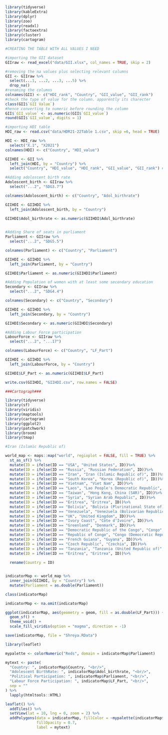 ```r
library(tidyverse)
library(kableExtra)
library(dplyr)
library(zoo)
library(readxl)
library(factoextra)
library(cluster)
library(cartogram)
```

```r
#CREATING THE TABLE WITH ALL VALUES I NEED

#importing the GII dataset
GIIraw <- read_excel("data/GII.xlsx", col_names = TRUE, skip = 2)

#removing the na values plus selecting relevant columns
GII <- GIIraw %>% 
  select(...1, ...2, ...3, ...5) %>% 
  drop_na()
#renaming the columns
colnames(GII) <- c("HDI_rank", "Country", "GII_value", "GII_rank")
#check the type of value for the column. apparently its charecter
class(GII$`GII Value`)
#hence converting to numeric before rounding the column
GII$`GII_value` <- as.numeric(GII$`GII_value`)
round(GII$`GII_value`, digits = 1)

#importing HDI table
HDI_raw <- read.csv("data/HDR21-22Table 1.csv", skip =6, head = TRUE)

HDI <- HDI_raw %>% 
  select("X.1", "X2021")
colnames(HDI) <- c("Country", "HDI_value")

GIIHDI <- GII %>% 
  left_join(HDI, by = "Country") %>% 
  select("Country", "HDI_value", "HDI_rank", "GII_value", "GII_rank") #rearranging columns
```
```r
#Adding adoloscent birth rate
Adoloscent_birth <- GIIraw %>% 
  select("...2", "SDG3.7")

colnames(Adoloscent_birth) <- c("Country", "Adol_birthrate")

GIIHDI <- GIIHDI %>% 
  left_join(Adoloscent_birth, by = "Country")

GIIHDI$Adol_birthrate <- as.numeric(GIIHDI$Adol_birthrate)
  
```

```r
#Adding Share of seats in parliament
Parliament <- GIIraw %>% 
  select("...2", "SDG5.5")

colnames(Parliament) <- c("Country", "Parliament")

GIIHDI <- GIIHDI %>% 
  left_join(Parliament, by = "Country")

GIIHDI$Parliament <- as.numeric(GIIHDI$Parliament)

```

```r
#Adding Population of women with at least some secondary education
Secondary <- GIIraw %>% 
  select("...2", "SDG4.4")

colnames(Secondary) <- c("Country", "Secondary")

GIIHDI <- GIIHDI %>% 
  left_join(Secondary, by = "Country")

GIIHDI$Secondary <- as.numeric(GIIHDI$Secondary)

```

```r
#Adding Labour Force participation
LabourForce <- GIIraw %>% 
  select("...2", "...17")

colnames(LabourForce) <- c("Country", "LF_Part")

GIIHDI <- GIIHDI %>% 
  left_join(LabourForce, by = "Country")

GIIHDI$LF_Part <- as.numeric(GIIHDI$LF_Part)

```

```r
write.csv(GIIHDI, "GIIHDI.csv", row.names = FALSE)
```

```r
###Cartograph###

library(tidyverse)
library(sf)
library(viridis)
library(maptools)
library(cartogram)
library(ggplot2)
library(patchwork)
library(broom)
library(tmap)
```

```r

#Iran (Islamic Republic of)

world_map <- maps::map("world", regioplot = FALSE, fill = TRUE) %>%
  st_as_sf() %>%
  mutate(ID = ifelse(ID == "USA", "United States", ID))%>%
  mutate(ID = ifelse(ID == "Russia", "Russian Federation", ID))%>%
  mutate(ID = ifelse(ID == "Iran", "Iran (Islamic Republic of)", ID))%>%
  mutate(ID = ifelse(ID == "South Korea", "Korea (Republic of)", ID))%>%
  mutate(ID = ifelse(ID == "Vietnam", "Viet Nam", ID))%>%
  mutate(ID = ifelse(ID == "Laos", "Lao People's Democratic Republic", ID))%>%
  mutate(ID = ifelse(ID == "Taiwan", "Hong Kong, China (SAR)", ID))%>%
  mutate(ID = ifelse(ID == "Syria", "Syrian Arab Republic", ID))%>%
  mutate(ID = ifelse(ID == "Eritrea", "Eritrea", ID))%>%
  mutate(ID = ifelse(ID == "Bolivia", "Bolivia (Plurinational State of)", ID))%>%
  mutate(ID = ifelse(ID == "Venezuela", "Venezuela (Bolivarian Republic of)", ID))%>%
  mutate(ID = ifelse(ID == "UK", "United Kingdom", ID))%>%
  mutate(ID = ifelse(ID == "Ivory Coast", "Côte d'Ivoire", ID))%>%
  mutate(ID = ifelse(ID == "Greenland", "Denmark", ID))%>%
  mutate(ID = ifelse(ID == "Democratic Republic of the Congo", "Congo", ID))%>%
  mutate(ID = ifelse(ID == "Republic of Congo", "Congo (Democratic Republic of the)", ID))%>%
  mutate(ID = ifelse(ID == "French Guiana", "Guyana", ID))%>%
  mutate(ID = ifelse(ID == "Czech Republic", "Czechia", ID))%>%
  mutate(ID = ifelse(ID == "Tanzania", "Tanzania (United Republic of)", ID))%>%
  mutate(ID = ifelse(ID == "Eritrea", "Eritrea", ID))%>%
  
  rename(Country = ID)


indicatorMap <- world_map %>%
  inner_join(GIIHDI, by = "Country") %>%
  mutate(Parliament = as.double(Parliament))

class(indicatorMap)

indicatorMap <- na.omit(indicatorMap)

ggplot(indicatorMap, aes(geometry = geom, fill = as.double(LF_Part))) +
  geom_sf() +
  theme_void() +
  scale_fill_viridis(option = "magma", direction = -1)

save(indicatorMap, file = "Shreya.RData")


```

```r
library(leaflet)

mypalette <- colorNumeric("Reds", domain = indicatorMap$Parliament)

mytext <- paste(
  "Country: ", indicatorMap$Country, "<br/>",
  "Adolescent BirthRate: ", indicatorMap$Adol_birthrate, "<br/>",
  "Political Participation: ", indicatorMap$Parliament, "<br/>",
  "Labour Force Participation: ", indicatorMap$LF_Part, "<br/>",
  sep = ""
) %>%
  lapply(htmltools::HTML)

leaflet() %>%
  addTiles() %>%
  setView(lat = 10, lng = 0, zoom = 2) %>%
  addPolygons(data = indicatorMap, fillColor = ~mypalette(indicatorMap$Parliament), stroke = FALSE,
              fillOpacity = 0.7,
              label = mytext)
```





